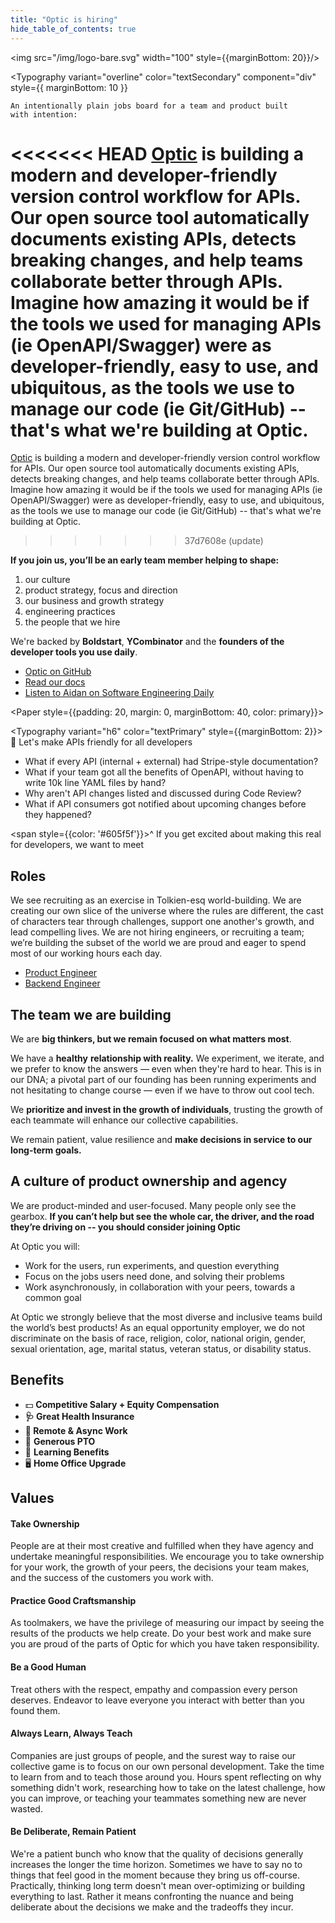 ```yaml
---
title: "Optic is hiring"
hide_table_of_contents: true
---
```




<Container maxWidth="md" fullWidth>

<img src="/img/logo-bare.svg" width="100" style={{marginBottom: 20}}/>

  <Typography
    variant="overline"
    color="textSecondary"
    component="div"
    style={{ marginBottom: 10 }}
  >
    An intentionally plain jobs board for a team and product built
    with intention:
  </Typography>


<<<<<<< HEAD
[Optic](/) is building a modern and developer-friendly version control workflow for APIs. Our open source tool automatically documents existing APIs, detects breaking changes, and help teams collaborate better through APIs. Imagine how amazing it would be if the tools we used for managing APIs (ie OpenAPI/Swagger) were as developer-friendly, easy to use, and ubiquitous, as the tools we use to manage our code (ie Git/GitHub) -- that's what we're building at Optic.
=======
[Optic](https://useoptic.com) is building a modern and developer-friendly version control workflow for APIs. Our open source tool automatically documents existing APIs, detects breaking changes, and help teams collaborate better through APIs. Imagine how amazing it would be if the tools we used for managing APIs (ie OpenAPI/Swagger) were as developer-friendly, easy to use, and ubiquitous, as the tools we use to manage our code (ie Git/GitHub) -- that's what we're building at Optic.
>>>>>>> 37d7608e (update)

**If you join us, you’ll be an early team member helping to shape:**
1. our culture
2. product strategy, focus and direction
3. our business and growth strategy
4. engineering practices
5. the people that we hire

We're backed by **Boldstart**, **YCombinator** and the **founders of the developer tools you use daily**.

- [Optic on GitHub](https://github.com/opticdev/optic)
- [Read our docs](https://useoptic.com/docs)
- [Listen to Aidan on Software Engineering Daily](https://useoptic.com/blog/optic-se-daily/)



<Paper style={{padding: 20, margin: 0, marginBottom: 40, color: primary}}>

<Typography variant="h6" color="textPrimary" style={{marginBottom: 2}}>🚀 Let's make APIs friendly for all developers</Typography>

- What if every API (internal + external) had Stripe-style documentation?
- What if your team got all the benefits of OpenAPI, without having to write 10k line YAML files by hand?
- Why aren't API changes listed and discussed during Code Review?
- What if API consumers got notified about upcoming changes before they happened?

<span style={{color: '#605f5f'}}>^ If you get excited about making this real for developers, we want to meet</span>

</Paper>


## Roles
We see recruiting as an exercise in Tolkien-esq world-building. We are creating our own slice of the universe where the rules are different, the cast of characters tear through challenges, support one another's growth, and lead compelling lives. We are not hiring engineers, or recruiting a team; we’re building the subset of the world we are proud and eager to spend most of our working hours each day.
- [Product Engineer](https://boards.greenhouse.io/optic/jobs/4001427004)
- [Backend Engineer](https://boards.greenhouse.io/optic/jobs/4002851004)

## The team we are building

We are **big thinkers, but we remain focused on what matters most**.

We have a **healthy** **relationship with reality.** We experiment, we iterate, and we prefer to know the answers — even when they're hard to hear. This is in our DNA; a pivotal part of our founding has been running experiments and not hesitating to change course — even if we have to throw out cool tech.

We **prioritize and invest in the growth of individuals**, trusting the growth of each teammate will enhance our collective capabilities.

We remain patient, value resilience and **make decisions in service to our long-term goals.**

## A culture of product ownership and agency

We are product-minded and user-focused. Many people only see the gearbox. **If you can’t help but see the whole car, the driver, and the road they’re driving on -- you should consider joining Optic**

At Optic you will:
- Work for the users, run experiments, and question everything
- Focus on the jobs users need done, and solving their problems
- Work asynchronously, in collaboration with your peers, towards a common goal


At Optic we strongly believe that the most diverse and inclusive teams build the world’s best products! As an equal opportunity employer, we do not discriminate on the basis of race, religion, color, national origin, gender, sexual orientation, age, marital status, veteran status, or disability status.

## Benefits

- 💵 **Competitive Salary + Equity Compensation**
- **🩺 Great Health Insurance**
- **📍 Remote & Async Work**
- 🛫 **Generous PTO**
- 📖 **Learning Benefits**
- 🖥 **Home Office Upgrade**


## Values

#### Take Ownership

People are at their most creative and fulfilled when they have agency and undertake meaningful responsibilities. We encourage you to take ownership for your work, the growth of your peers, the decisions your team makes, and the success of the customers you work with.

#### Practice Good Craftsmanship

As toolmakers, we have the privilege of measuring our impact by seeing the results of the products we help create. Do your best work and make sure you are proud of the parts of Optic for which you have taken responsibility.

#### Be a Good Human

Treat others with the respect, empathy and compassion every person deserves. Endeavor to leave everyone you interact with better than you found them.

#### Always Learn, Always Teach

Companies are just groups of people, and the surest way to raise our collective game is to focus on our own personal development. Take the time to learn from and to teach those around you. Hours spent reflecting on why something didn't work, researching how to take on the latest challenge, how you can improve, or teaching your teammates something new are never wasted.

#### Be Deliberate, Remain Patient

We're a patient bunch who know that the quality of decisions generally increases the longer the time horizon. Sometimes we have to say no to things that feel good in the moment because they bring us off-course. Practically, thinking long term doesn't mean over-optimizing or building everything to last. Rather it means confronting the nuance and being deliberate about the decisions we make and the tradeoffs they incur.


</Container>
